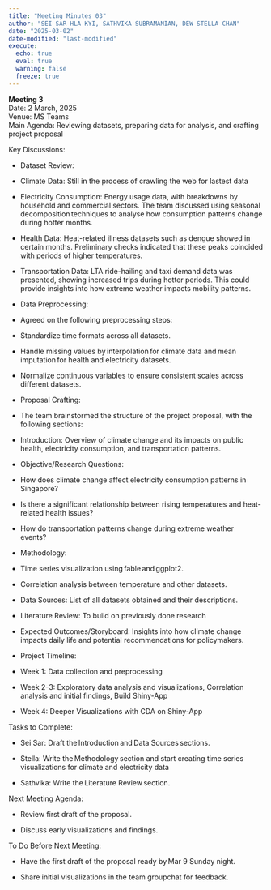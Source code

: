 ```yaml
---
title: "Meeting Minutes 03"
author: "SEI SAR HLA KYI, SATHVIKA SUBRAMANIAN, DEW STELLA CHAN"
date: "2025-03-02"
date-modified: "last-modified"
execute:
  echo: true
  eval: true
  warning: false
  freeze: true
---
```


**Meeting 3** \
Date: 2 March, 2025 \
Venue: MS Teams \
Main Agenda: Reviewing datasets, preparing data for analysis, and crafting project proposal 

Key Discussions: 

-   Dataset Review: 

<!-- -->

-   Climate Data: Still in the process of crawling the web for lastest data 

<!-- -->

-   Electricity Consumption: Energy usage data, with breakdowns by household and commercial sectors. The team discussed using seasonal decomposition techniques to analyse how consumption patterns change during hotter months. 

<!-- -->

-   Health Data: Heat-related illness datasets such as dengue showed in certain months. Preliminary checks indicated that these peaks coincided with periods of higher temperatures. 

<!-- -->

-   Transportation Data: LTA ride-hailing and taxi demand data was presented, showing increased trips during hotter periods. This could provide insights into how extreme weather impacts mobility patterns. 

<!-- -->

-   Data Preprocessing: 

<!-- -->

-   Agreed on the following preprocessing steps: 

<!-- -->

-   Standardize time formats across all datasets. 

<!-- -->

-   Handle missing values by interpolation for climate data and mean imputation for health and electricity datasets. 

<!-- -->

-   Normalize continuous variables to ensure consistent scales across different datasets. 

<!-- -->

-   Proposal Crafting: 

<!-- -->

-   The team brainstormed the structure of the project proposal, with the following sections: 

<!-- -->

-   Introduction: Overview of climate change and its impacts on public health, electricity consumption, and transportation patterns. 

<!-- -->

-   Objective/Research Questions: 

<!-- -->

-   How does climate change affect electricity consumption patterns in Singapore? 

<!-- -->

-   Is there a significant relationship between rising temperatures and heat-related health issues? 

<!-- -->

-   How do transportation patterns change during extreme weather events? 

<!-- -->

-   Methodology: 

<!-- -->

-   Time series visualization using fable and ggplot2. 

<!-- -->

-   Correlation analysis between temperature and other datasets. 

<!-- -->

-   Data Sources: List of all datasets obtained and their descriptions. 

<!-- -->

-   Literature Review: To build on previously done research 

<!-- -->

-   Expected Outcomes/Storyboard: Insights into how climate change impacts daily life and potential recommendations for policymakers. 

<!-- -->

-   Project Timeline: 

<!-- -->

-   Week 1: Data collection and preprocessing 

<!-- -->

-   Week 2-3: Exploratory data analysis and visualizations, Correlation analysis and initial findings, Build Shiny-App 

<!-- -->

-   Week 4: Deeper Visualizations with CDA on Shiny-App 

Tasks to Complete: 

-   Sei Sar: Draft the Introduction and Data Sources sections. 

<!-- -->

-   Stella: Write the Methodology section and start creating time series visualizations for climate and electricity data 

<!-- -->

-   Sathvika: Write the Literature Review section. 

Next Meeting Agenda: 

-   Review first draft of the proposal. 

<!-- -->

-   Discuss early visualizations and findings. 

To Do Before Next Meeting: 

-   Have the first draft of the proposal ready by Mar 9 Sunday night. 

<!-- -->

-   Share initial visualizations in the team groupchat for feedback. 
